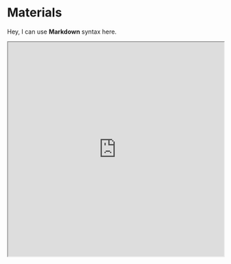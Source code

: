  
# Materials

<Bleed>Hey, I can use **Markdown** syntax here.</Bleed>

<Bleed full>
  <iframe
    src="https://bambulab.com/en/filament/collections"
    width="100%"
    height="500px"
    title="SWR-States"
  />
</Bleed>

This page covers a variety of 3D printing materials with details about their **advantages**, **disadvantages**, **cost range**, **best usage**, and more.

## PLA (Polylactic Acid)

PLA is one of the most common materials used in 3D printing, known for its ease of use and large variety of colors.

| Property             | PLA (Standard)     | PLA+              | Matt PLA          | Silk PLA           | Glow PLA            | Flexible PLA        | Wood Filled PLA     | Light Weight PLA    |
|----------------------|--------------------|-------------------|-------------------|--------------------|---------------------|---------------------|---------------------|---------------------|
| **Advantages**        | Very strong, large variety of colors, easy to print | Slightly stronger, better adhesion | More textured finish, hides seams | Shiny/glossy finish, metallic colors | Glows in the dark | Increased impact resistance | Sandable, stainable like real wood | Can reduce weight by 70% |
| **Disadvantages**     | Brittle, low impact resistance, softens at high temps | Slightly more expensive | Weaker layer adhesion | More brittle, harder to print | Abrasive to nozzles, higher clogging tendency | Difficult to print | Clogs easily, recommend steel nozzle | Challenging to print correctly |
| **Cost Range**        | $10 - $30           | $15 - $35          | $15 - $30          | $15 - $30           | $25 - $45            | $25 - $45           | $30 - $65           | $30 - $65            |
| **Best Usage**        | Classroom models, prototypes, aesthetic models | Thin sections with few walls | Aesthetic models, textured models | Highly aesthetic models | Halloween models | Flexibility or shock resistance, drones, robots | Wood texture models | Lightweight models, cosplay, drones |
| **Best if Dried**     | FALSE               | FALSE             | FALSE             | FALSE               | FALSE               | TRUE                | TRUE                | TRUE                |

---

## PETG (Polyethylene Terephthalate Glycol)

PETG is a strong, impact-resistant material often used for outdoor and mechanical parts.

| Property             | PETG (Standard)     | PETG (Transparent) |
|----------------------|---------------------|--------------------|
| **Advantages**        | More impact resistant than PLA, higher temperature and weather resistance | Opaque but not truly clear |
| **Disadvantages**     | Tendency to string and warp without an enclosure | No major disadvantages compared to standard PETG |
| **Cost Range**        | $12 - $30            | $12 - $30           |
| **Best Usage**        | Outdoor parts, mechanical parts | Same as standard PETG |
| **Best if Dried**     | TRUE                 | TRUE                |

---

## ASA (Acrylonitrile Styrene Acrylate)

ASA is a great choice for outdoor parts due to its UV and chemical resistance.

| Property             | ASA (Standard)       | ASA (Light Weight/Foaming) |
|----------------------|----------------------|----------------------------|
| **Advantages**        | UV and chemical resistant, high temperature resistance, strong | Reduces weight by 70%, density varies by temperature |
| **Disadvantages**     | Requires an enclosed printer, high bed temps (100°C+), unpleasant odor | Very difficult to print |
| **Cost Range**        | $15 - $45            | $35 - $65                 |
| **Best Usage**        | Outdoor parts, automotive parts | Aircraft wings, wind turbines, drones |
| **Best if Dried**     | TRUE                 | TRUE                       |

---

## ABS (Acrylonitrile Butadiene Styrene)

ABS is a very strong, high-temperature-resistant material suitable for rigid parts.

| Property             | ABS (Standard) |
|----------------------|----------------|
| **Advantages**        | High strength, rigidity, hardness, high temperature resistance |
| **Disadvantages**     | Requires higher printing temperatures, warps without proper cooling |
| **Cost Range**        | N/A            |
| **Best Usage**        | High-temperature resistant parts, rigid structures |
| **Best if Dried**     | N/A            |

---

## TPU (Thermoplastic Polyurethane) - Flexible

TPU is a flexible material that is commonly used for applications needing elasticity.

| Property             | 75D               | 95A              | 75A               | 83A               |
|----------------------|------------------|-----------------|------------------|------------------|
| **Advantages**        | Flexible, durable | Flexible, durable | Highly elastic    | Highly elastic   |
| **Disadvantages**     | Difficult to print with fine details | Requires specific print settings | Challenging for beginners | Challenging to print with |
| **Cost Range**        | N/A              | N/A             | N/A              | N/A              |
| **Best Usage**        | Flexible parts   | Flexible parts  | Flexible models  | Flexible models  |
| **Best if Dried**     | TRUE             | TRUE            | TRUE             | TRUE             |

---

## Reinforced Materials

Reinforced materials are typically combined with fibers (like carbon fiber or glass fiber) to increase strength and durability.

| Property             | Reinforced PLA     | Carbon Fiber PETG | Carbon Fiber ASA   | Glass Fiber Nylon   |
|----------------------|--------------------|-------------------|--------------------|---------------------|
| **Advantages**        | Increased strength, more rigid than standard PLA | Stronger and stiffer than regular PETG | Excellent UV and chemical resistance, high rigidity | Very strong and impact resistant |
| **Disadvantages**     | More brittle than regular PLA | Requires a hardened nozzle, can be abrasive | Requires an enclosed printer, harder to print | Challenging to print, high cost |
| **Cost Range**        | $30 - $60          | $50 - $100        | $45 - $85          | $50 - $150          |
| **Best Usage**        | High-strength models, parts requiring stiffness | Strong mechanical parts, drone frames | Outdoor parts, parts for cars and aerospace | Heavy-duty, structural applications |
| **Best if Dried**     | TRUE               | TRUE              | TRUE               | TRUE                |

---

## Specialty Materials

Specialty materials can include exotic filaments like **metal-filled**, **ceramic**, or **flexible composites**.

| Property             | Metal-Filled PLA   | Ceramic-Filled PLA | Conductive PLA     |
|----------------------|--------------------|--------------------|--------------------|
| **Advantages**        | Aesthetic metal finish, easy to print | Ceramic-like finish, smooth surface | Conductive properties, good for electronics |
| **Disadvantages**     | Requires a hardened nozzle, heavier | Brittle, more challenging to print | Requires special printing conditions |
| **Cost Range**        | $50 - $100         | $60 - $120         | $60 - $150         |
| **Best Usage**        | Decorative models, jewelry | Art pieces, high-detailed models | Electronics, sensors |
| **Best if Dried**     | TRUE               | TRUE               | TRUE               |

---

